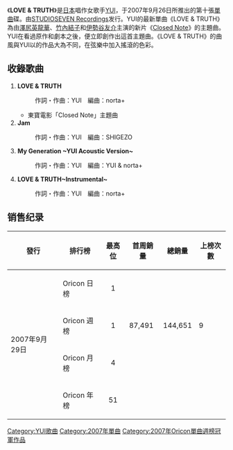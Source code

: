 {{Unreferenced|time=2019-09-14T12:06:38+00:00}}
{{Infobox Single
| Name        = LOVE & TRUTH
| Artist      = [[YUI|YUI]]
| Released    = 2007年9月26日
| Cover       = LOVE&TRUTH cover.jpg
| Genre       = [[J-POP|J-POP]]
| Length      = 
| Label       = [[STUDIOSEVEN_Recordings|STUDIOSEVEN Recordings]]
| Producer    = Hisashi Kondo<small>（Sony Music Records的音樂總監）</small>
| Reviews     = 
| Last single  = [[My_Generation/Understand|My Generation/Understand]]<br />（2007年）
| This single  = '''LOVE & TRUTH'''<br />（2007年）
| Next single  = [[Namidairo|Namidairo]]<br />（2008年）
}}
《'''LOVE & TRUTH'''》是[[日本|日本]]唱作女歌手[[YUI|YUI]]，于2007年9月26日所推出的第十張[[單曲|單曲]]碟。由[[STUDIOSEVEN_Recordings|STUDIOSEVEN Recordings]]发行。YUI的最新單曲《LOVE & TRUTH》為由[[澤尻英龍華|澤尻英龍華]]、[[竹內結子|竹內結子]]和[[伊勢谷友介|伊勢谷友介]]主演的新片《[[Closed_Note|Closed Note]]》的主題曲。YUI在看過原作和劇本之後，便立即創作出這首主題曲。《LOVE & TRUTH》的曲風與YUI以的作品大為不同，在弦樂中加入搖滾的色彩。

== 收錄歌曲 ==
#'''LOVE & TRUTH'''
#: 作詞・作曲：YUI　編曲：norta+
#* 東寶電影「Closed Note」主題曲
#'''Jam'''
#: 作詞・作曲：YUI　編曲：SHIGEZO
#'''My Generation ~YUI Acoustic Version~'''
#: 作詞・作曲：YUI　編曲：YUI & norta+
#'''LOVE & TRUTH~Instrumental~'''
#: 作詞・作曲：YUI　編曲：norta+

== 销售纪录 ==
{| class="wikitable"
!發行
!排行榜
!最高位
!首周銷量
!總銷量
!上榜次數
|-
|rowspan="4"|2007年9月29日
|Oricon 日榜
|align="center"|1
|
|
|
|-
|Oricon 週榜
|align="center"|1
|87,491 
|144,651
|9 
|-
|Oricon 月榜
|align="center"|4
|
|
|
|-
|Oricon 年榜
|align="center"|51
|
|
|
|}

{{YUI}}
{{Oricon單曲週榜冠軍 (2007年)|2007年10月8日}}

[[Category:YUI歌曲|Category:YUI歌曲]]
[[Category:2007年單曲|Category:2007年單曲]]
[[Category:2007年Oricon單曲週榜冠軍作品|Category:2007年Oricon單曲週榜冠軍作品]]